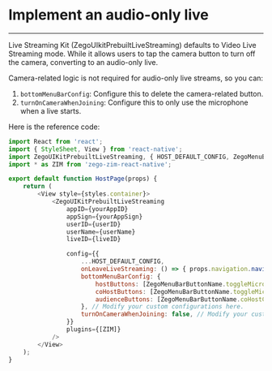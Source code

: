 # Implement an audio-only live

- - -

Live Streaming Kit (ZegoUIkitPrebuiltLiveStreaming) defaults to Video Live Streaming mode. While it allows users to tap the camera button to turn off the camera, converting to an audio-only live.

Camera-related logic is not required for audio-only live streams, so you can:

1. `bottomMenuBarConfig`: Configure this to delete the camera-related button.
2. `turnOnCameraWhenJoining`: Configure this to only use the microphone when a live starts.

Here is the reference code:

```js
import React from 'react';
import { StyleSheet, View } from 'react-native';
import ZegoUIKitPrebuiltLiveStreaming, { HOST_DEFAULT_CONFIG, ZegoMenuBarButtonName } from '@zegocloud/zego-uikit-prebuilt-live-streaming-rn';
import * as ZIM from 'zego-zim-react-native';

export default function HostPage(props) {
    return (
        <View style={styles.container}>
            <ZegoUIKitPrebuiltLiveStreaming
                appID={yourAppID}
                appSign={yourAppSign}
                userID={userID}
                userName={userName}
                liveID={liveID}

                config={{
                    ...HOST_DEFAULT_CONFIG,
                    onLeaveLiveStreaming: () => { props.navigation.navigate('HomePage') },
                    bottomMenuBarConfig: {
                        hostButtons: [ZegoMenuBarButtonName.toggleMicrophoneButton],
                        coHostButtons: [ZegoMenuBarButtonName.toggleMicrophoneButton, ZegoMenuBarButtonName.coHostControlButton],
                        audienceButtons: [ZegoMenuBarButtonName.coHostControlButton],
                    }, // Modify your custom configurations here.
                    turnOnCameraWhenJoining: false, // Modify your custom configurations here.
                }}
                plugins={[ZIM]}
            />
        </View>
    );
}
```
